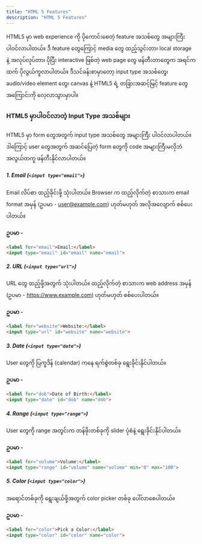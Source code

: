 ```yaml
---
title: "HTML 5 Features"
description: "HTML 5 Features"
---
```




<Aside title="ရည်ရွယ်ချက်">
HTML5 မှာ web experience ကို ပိုကောင်းစေတဲ့ feature အသစ်တွေ အများကြီး ပါဝင်လာပါတယ်။ ဒီ feature တွေကြောင့် media တွေ ထည့်သွင်းတာ၊ local storage နဲ့ အလုပ်လုပ်တာ၊ ပိုပြီး interactive ဖြစ်တဲ့ web page တွေ ဖန်တီးတာတွေက အရင်ကထက် ပိုလွယ်ကူလာပါတယ်။ ဒီသင်ခန်းစာမှာတော့ input type အသစ်တွေ၊ audio/video element တွေ၊ canvas နဲ့ HTML5 ရဲ့ တခြားအဆင့်မြင့် feature တွေအကြောင်းကို လေ့လာသွားမှာပါ။
</Aside>

### HTML5 မှာပါဝင်လာတဲ့ Input Type အသစ်များ
HTML5 မှာ form တွေအတွက် input type အသစ်တွေ အများကြီး ပါဝင်လာပါတယ်။ ဒါကြောင့် user တွေအတွက် အဆင်ပြေတဲ့ form တွေကို code အများကြီးမလိုဘဲ အလွယ်တကူ ဖန်တီးနိုင်လာပါတယ်။

##### 1. Email (`<input type="email">`)
Email လိပ်စာ ထည့်ခိုင်းဖို့ သုံးပါတယ်။ Browser က ထည့်လိုက်တဲ့ စာသားက email format အမှန် (ဥပမာ - user@example.com) ဟုတ်မဟုတ် အလိုအလျောက် စစ်ပေးပါတယ်။

**ဥပမာ -**

```html
<label for="email">Email:</label>
<input type="email" id="email" name="email">
```
##### 2. URL (`<input type="url">`)
URL တွေ ထည့်ဖို့အတွက် သုံးပါတယ်။ ထည့်လိုက်တဲ့ စာသားက web address အမှန် (ဥပမာ - https://www.example.com) ဟုတ်မဟုတ် စစ်ပေးပါတယ်။

**ဥပမာ -**

```html
<label for="website">Website:</label>
<input type="url" id="website" name="website">
```
##### 3. Date (`<input type="date">`)
User တွေကို ပြက္ခဒိန် (calendar) ကနေ ရက်စွဲတစ်ခု ရွေးခိုင်းနိုင်ပါတယ်။

**ဥပမာ -**

```html
<label for="dob">Date of Birth:</label>
<input type="date" id="dob" name="dob">
```
##### 4. Range (`<input type="range">`)
User တွေကို range အတွင်းက တန်ဖိုးတစ်ခုကို slider ပုံစံနဲ့ ရွေးခိုင်းနိုင်ပါတယ်။

**ဥပမာ -**

```html
<label for="volume">Volume:</label>
<input type="range" id="volume" name="volume" min="0" max="100">
```
##### 5. Color (`<input type="color">`)
အရောင်တစ်ခုကို ရွေးချယ်ဖို့အတွက် color picker တစ်ခု ပေါ်လာစေပါတယ်။

**ဥပမာ -**

```html
<label for="color">Pick a Color:</label>
<input type="color" id="color" name="color">
```